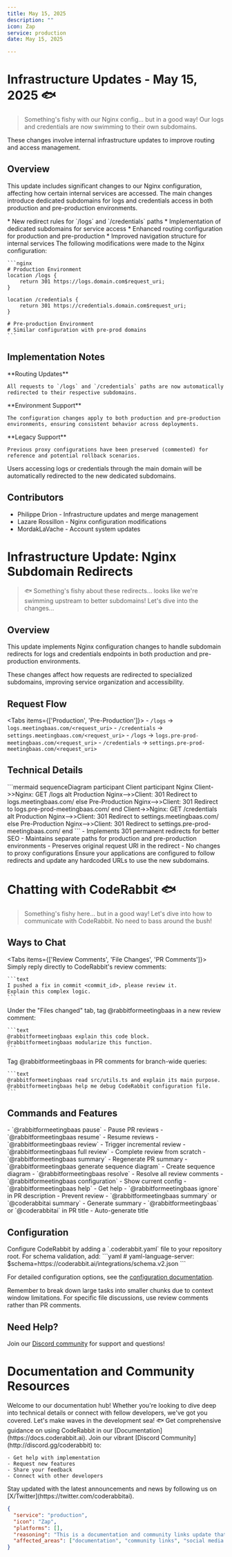 ```yaml
---
title: May 15, 2025
description: ""
icon: Zap
service: production
date: May 15, 2025

---
```


# Infrastructure Updates - May 15, 2025 🐟

> Something's fishy with our Nginx config... but in a good way! Our logs and credentials are now swimming to their own subdomains. 

<Callout type="info">
  These changes involve internal infrastructure updates to improve routing and access management.
</Callout>

## Overview

This update includes significant changes to our Nginx configuration, affecting how certain internal services are accessed. The main changes introduce dedicated subdomains for logs and credentials access in both production and pre-production environments.

<Accordions>
  <Accordion title="Key Changes" value="changes">
    * New redirect rules for `/logs` and `/credentials` paths
    * Implementation of dedicated subdomains for service access
    * Enhanced routing configuration for production and pre-production
    * Improved navigation structure for internal services
  </Accordion>

  <Accordion title="Technical Details" value="details">
    The following modifications were made to the Nginx configuration:

    ```nginx
    # Production Environment
    location /logs {
        return 301 https://logs.domain.com$request_uri;
    }

    location /credentials {
        return 301 https://credentials.domain.com$request_uri;
    }

    # Pre-production Environment
    # Similar configuration with pre-prod domains
    ```
  </Accordion>
</Accordions>

## Implementation Notes

<Steps>
  <Step>
    **Routing Updates**
    
    All requests to `/logs` and `/credentials` paths are now automatically redirected to their respective subdomains.
  </Step>

  <Step>
    **Environment Support**
    
    The configuration changes apply to both production and pre-production environments, ensuring consistent behavior across deployments.
  </Step>

  <Step>
    **Legacy Support**
    
    Previous proxy configurations have been preserved (commented) for reference and potential rollback scenarios.
  </Step>
</Steps>

<Callout type="warn">
  Users accessing logs or credentials through the main domain will be automatically redirected to the new dedicated subdomains.
</Callout>

## Contributors

* Philippe Drion - Infrastructure updates and merge management
* Lazare Rossillon - Nginx configuration modifications
* MordakLaVache - Account system updates

# Infrastructure Update: Nginx Subdomain Redirects

> 🐟 Something's fishy about these redirects... looks like we're swimming upstream to better subdomains! Let's dive into the changes...

## Overview

This update implements Nginx configuration changes to handle subdomain redirects for logs and credentials endpoints in both production and pre-production environments.

<Callout type="info">
  These changes affect how requests are redirected to specialized subdomains, improving service organization and accessibility.
</Callout>

## Request Flow

<Tabs items={['Production', 'Pre-Production']}>
  <Tab value="Production">
    - `/logs` → `logs.meetingbaas.com/<request_uri>`
    - `/credentials` → `settings.meetingbaas.com/<request_uri>`
  </Tab>
  <Tab value="Pre-Production">
    - `/logs` → `logs.pre-prod-meetingbaas.com/<request_uri>`
    - `/credentials` → `settings.pre-prod-meetingbaas.com/<request_uri>`
  </Tab>
</Tabs>

## Technical Details

<Accordions>
  <Accordion title="Request Flow Diagram" value="diagram">
    ```mermaid
    sequenceDiagram
        participant Client
        participant Nginx
        Client->>Nginx: GET /logs
        alt Production
            Nginx-->>Client: 301 Redirect to logs.meetingbaas.com/<request_uri>
        else Pre-Production
            Nginx-->>Client: 301 Redirect to logs.pre-prod-meetingbaas.com/<request_uri>
        end
        Client->>Nginx: GET /credentials
        alt Production
            Nginx-->>Client: 301 Redirect to settings.meetingbaas.com/<request_uri>
        else Pre-Production
            Nginx-->>Client: 301 Redirect to settings.pre-prod-meetingbaas.com/<request_uri>
        end
    ```
  </Accordion>

  <Accordion title="Implementation Notes" value="notes">
    - Implements 301 permanent redirects for better SEO
    - Maintains separate paths for production and pre-production environments
    - Preserves original request URI in the redirect
    - No changes to proxy configurations
  </Accordion>
</Accordions>

<Callout type="warn">
  Ensure your applications are configured to follow redirects and update any hardcoded URLs to use the new subdomains.
</Callout>

# Chatting with CodeRabbit 🐟

> Something's fishy here... but in a good way! Let's dive into how to communicate with CodeRabbit. No need to bass around the bush! 

## Ways to Chat

<Tabs items={['Review Comments', 'File Changes', 'PR Comments']}>
  <Tab value="Review Comments">
    Simply reply directly to CodeRabbit's review comments:

    ```text
    I pushed a fix in commit <commit_id>, please review it.
    Explain this complex logic.
    ```
  </Tab>

  <Tab value="File Changes">
    Under the "Files changed" tab, tag @rabbitformeetingbaas in a new review comment:

    ```text
    @rabbitformeetingbaas explain this code block.
    @rabbitformeetingbaas modularize this function.
    ```
  </Tab>

  <Tab value="PR Comments">
    Tag @rabbitformeetingbaas in PR comments for branch-wide queries:

    ```text
    @rabbitformeetingbaas read src/utils.ts and explain its main purpose.
    @rabbitformeetingbaas help me debug CodeRabbit configuration file.
    ```
  </Tab>
</Tabs>

## Commands and Features

<Accordions>
  <Accordion title="PR Commands" value="commands">
    - `@rabbitformeetingbaas pause` - Pause PR reviews
    - `@rabbitformeetingbaas resume` - Resume reviews
    - `@rabbitformeetingbaas review` - Trigger incremental review
    - `@rabbitformeetingbaas full review` - Complete review from scratch
    - `@rabbitformeetingbaas summary` - Regenerate PR summary
    - `@rabbitformeetingbaas generate sequence diagram` - Create sequence diagram
    - `@rabbitformeetingbaas resolve` - Resolve all review comments
    - `@rabbitformeetingbaas configuration` - Show current config
    - `@rabbitformeetingbaas help` - Get help
  </Accordion>

  <Accordion title="Special Keywords" value="keywords">
    - `@rabbitformeetingbaas ignore` in PR description - Prevent review
    - `@rabbitformeetingbaas summary` or `@coderabbitai summary` - Generate summary
    - `@rabbitformeetingbaas` or `@coderabbitai` in PR title - Auto-generate title
  </Accordion>
</Accordions>

## Configuration

<Callout type="info">
  Configure CodeRabbit by adding a `.coderabbit.yaml` file to your repository root. For schema validation, add:
  ```yaml
  # yaml-language-server: $schema=https://coderabbit.ai/integrations/schema.v2.json
  ```
</Callout>

<Files>
  <File name=".coderabbit.yaml" />
</Files>

For detailed configuration options, see the [configuration documentation](https://docs.coderabbit.ai/guides/configure-coderabbit).

<Callout type="warn">
  Remember to break down large tasks into smaller chunks due to context window limitations. For specific file discussions, use review comments rather than PR comments.
</Callout>

## Need Help?

Join our [Discord community](https://discord.gg/coderabbit) for support and questions!

# Documentation and Community Resources

<Callout type="info">
  Welcome to our documentation hub! Whether you're looking to dive deep into technical details or connect with fellow developers, we've got you covered. Let's make waves in the development sea! 🐟
</Callout>

<Accordions>
  <Accordion title="Documentation" value="docs">
    Get comprehensive guidance on using CodeRabbit in our [Documentation](https://docs.coderabbit.ai).
  </Accordion>

  <Accordion title="Community" value="community">
    Join our vibrant [Discord Community](http://discord.gg/coderabbit) to:

    - Get help with implementation
    - Request new features
    - Share your feedback
    - Connect with other developers
  </Accordion>

  <Accordion title="Social Media" value="social">
    Stay updated with the latest announcements and news by following us on [X/Twitter](https://twitter.com/coderabbitai).
  </Accordion>
</Accordions>

```json
{
  "service": "production",
  "icon": "Zap",
  "platforms": [],
  "reasoning": "This is a documentation and community links update that modifies internal documentation structure and community resources. No API changes or bot integrations are involved.",
  "affected_areas": ["documentation", "community links", "social media links"]
}
```